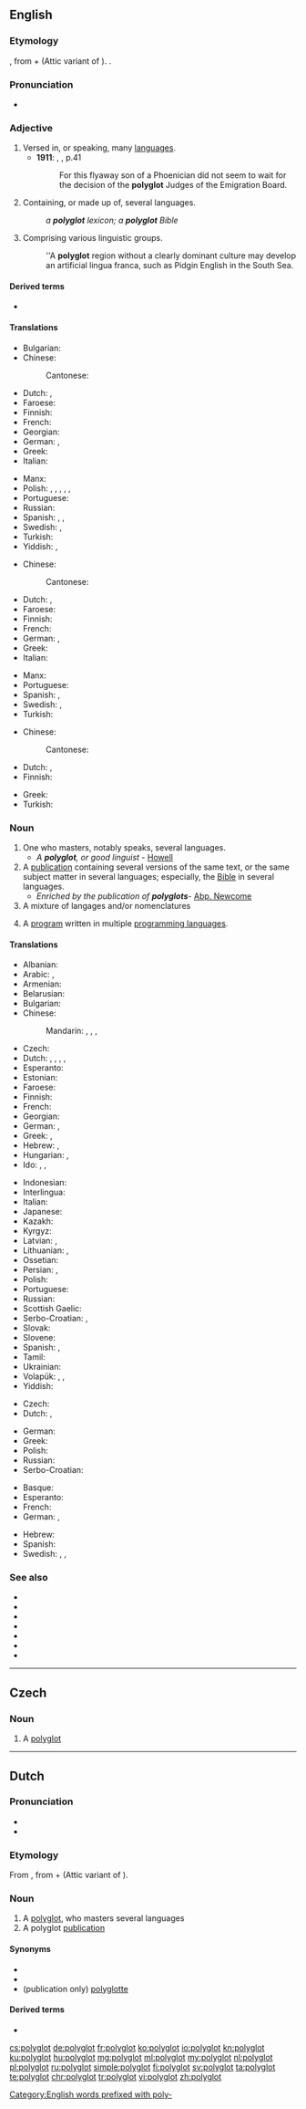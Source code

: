 ==English==

===Etymology===
{{borrowing|en|grc|πολύγλωττος||many-tongued, polyglot}}, from {{m|grc|πολύς||many}} + {{m|grc|γλῶττα||tongue, language}} (Attic variant of {{m|grc|γλῶσσα}}). {{confix|en|poly|glot}}.

===Pronunciation===
* {{IPA|/pɒliːɡlɒt/|lang=en}}

===Adjective===
{{en-adj|?}}

# Versed in, or speaking, many [[language]]s.
#* '''1911''': {{w|Ameen Rihani}}, {{w|The Book of Khalid}}, p.41
#*: For this flyaway son of a Phoenician did not seem to wait for the decision of the '''polyglot''' Judges of the Emigration Board.
# Containing, or made up of, several languages.
#: ''a '''polyglot''' lexicon; a '''polyglot''' Bible''
# Comprising various linguistic groups.
#: ''A '''polyglot''' region without a clearly dominant culture may develop an artificial lingua franca, such as Pidgin English in the South Sea.

====Derived terms====
* {{l|en|polyglotism}}

====Translations====
{{trans-top|Versed in, or speaking, many languages}}
* Bulgarian: {{t|bg|полиглот|m|tr=poliglot|sc=Cyrl}}
* Chinese:
*: Cantonese: {{t|yue|講多種語言|tr=gong2 do1 zung2 jyu5 jin4|sc=Hani}}
* Dutch: {{t+|nl|meertalig}}, {{t+|nl|polyglot}}
* Faroese: {{t|fo|fleirmæltur}}
* Finnish: {{t+|fi|monikielinen}}
* French: {{t+|fr|polyglotte}}
* Georgian: {{t|ka|პოლიგლოტი}}
* German: {{t+|de|mehrsprachig}}, {{t+|de|polyglott|alt=polyglott}}
* Greek: {{t+|el|πολύγλωσσος|m}}
* Italian: {{t+|it|poliglotta|m|f}}
{{trans-mid}}
* Manx: {{t|gv|yl-çhengagh}}
* Polish: {{t+|pl|wielojęzyczny}}, {{t+|pl|wielojęzykowy}}, {{t+|pl|różnojęzyczny}}, {{t+|pl|różnojęzykowy}}, {{t+|pl|kilkujęzyczny}}, {{t+|pl|kilkujęzykowy}}
* Portuguese: {{t+|pt|poliglota}}
* Russian: {{t+|ru|многоязы́чный}}
* Spanish: {{t+|es|poligloto}}, {{t+|es|polígloto}}, {{t+|es|polígloto|m}}
* Swedish: {{t+|sv|flerspråkig}}, {{t+|sv|polyglott}}
* Turkish: {{t+|tr|çokdilli}}
* Yiddish: {{t|yi|בעל-לשון|tr=bal-lo'shn|sc=Hebr}}, {{t|yi|עטלעך־שפּראַכיק|tr=etlekh-shprakhik|sc=Hebr}}
{{trans-bottom}}

{{trans-top|Containing, or made up of, several languages}}
* Chinese:
*: Cantonese: {{t|yue|多種語言|tr=do1 zung2 jyu5 jin4|sc=Hani}}
* Dutch: {{t+|nl|meertalig}}, {{t+|nl|polyglot}}
* Faroese: {{t|fo|fleirmæltur}}
* Finnish: {{t+|fi|monikielinen}}
* French: {{t+|fr|polyglotte}}
* German: {{t+|de|mehrsprachig|alt=mehrsprachig}}, {{t+|de|polyglott|alt=polyglott}}
* Greek: {{t+|el|πολύγλωσσος|m}}
* Italian: {{t+|it|poliglotta|m|f}}
{{trans-mid}}
* Manx: {{t|gv|yl-çhengagh}}
* Portuguese: {{t+|pt|multilíngue}}
* Spanish: {{t+|es|poligloto}}, {{t+|es|polígloto|m}}
* Swedish: {{t+|sv|flerspråkig}}, {{t+|sv|polyglott}}
* Turkish: {{t+|tr|çokdilli}}
{{trans-bottom}}

{{trans-top|Comprising various linguistic groups}}
* Chinese:
*: Cantonese: {{t|yue|多種語言|tr=do1 zung2 jyu5 jin4|sc=Hani}}
* Dutch: {{t|nl|veeltalig}}, {{t+|nl|polyglot}}
* Finnish: {{t+|fi|monikielinen}}
{{trans-mid}}
* Greek: {{t+|el|πολύγλωσσος|m}}
* Turkish: {{t|tr|çokdil}}
{{trans-bottom}}

===Noun===
{{en-noun}}

# One who masters, notably speaks, several languages.
#* ''A '''polyglot''', or good linguist'' - [[Howell]]
# A [[publication]] containing several versions of the same text, or the same subject matter in several languages; especially, the [[Bible]] in several languages.
#* ''Enriched by the publication of '''polyglots''' ''- [[Abp. Newcome]]
# A mixture of langages and/or nomenclatures
# {{lb|en|programming}} A [[program]] written in multiple [[programming language]]s.

====Translations====
{{trans-top|one who masters, notably speaks, several languages}}
* Albanian: {{t+|sq|poliglot}}
* Arabic: {{t|ar|مَزِيج مِن اَللُّغَات|m}}, {{t|ar|بوليجلوت|m}}
* Armenian: {{t|hy|պոլիգլոտ}}
* Belarusian: {{t|be|паліглот|m|sc=Cyrl}}
* Bulgarian: {{t|bg|полиглот|m|sc=Cyrl}}
* Chinese:
*: Mandarin: {{t|cmn|通曉數種語言的人|sc=Hani}}, {{t|cmn|通晓数种语言的人|tr=tōngxiǎo-shùzhǒng-yǔyán-de-rén|sc=Hani}}, {{t|cmn|通數國語文的人|sc=Hani}}, {{t|cmn|通数国语文的人|tr=tōng-shùguó-yǔwén-de-rén|sc=Hani}}
* Czech: {{t+|cs|polyglot|m}}
* Dutch: {{t+|nl|meertalige|m}}, {{t+|nl|polyglot|m}}, {{t|nl|veeltalige|m}}, {{t|nl|talenkenner|m}}, {{t+|nl|polyglot}}
* Esperanto: {{t|eo|poligloto}}
* Estonian: {{t|et|polüglott}}
* Faroese: {{t|fo|fleirmælingur|m}}
* Finnish: {{t|fi|kielitaituri}}
* French: {{t+|fr|polyglotte|m|f}}
* Georgian: {{t|ka|პოლიგლოტი}}
* German: {{t|de|Polyglotter|m}}, {{t|de|Polyglotte|f}}
* Greek: {{t+|el|γλωσσομαθής}}, {{t+|el|πολύγλωσσος|m}}
* Hebrew: {{t+|he|פוליגלוט|tr=poliglot|sc=Hebr}}, {{t+|he|מולטילינגואל|tr=multilingual|sc=Hebr}}
* Hungarian: {{t+|hu|többnyelvű}}, {{t|hu|poliglott}}
* Ido: {{qualifier|♂♀}} {{t+|io|poligloto}}, {{qualifier|♂}} {{t|io|poliglotulo}}, {{qualifier|♀}} {{t|io|poliglotino}}
{{trans-mid}}
* Indonesian: {{t+|id|poliglot}}
* Interlingua: {{t|ia|polyglotto}}
* Italian: {{t+|it|poliglotta|m|f}}
* Japanese: {{t|ja|多言語話者|tr=たげんごわしゃ, tagengo-washa}}
* Kazakh: {{t|kk|полиглот|sc=Cyrl}}
* Kyrgyz: {{t|ky|полиглот|sc=Cyrl}}
* Latvian: {{t|lv|poliglots|m}}, {{t|lv|poliglote|f}}
* Lithuanian: {{t|lt|poliglotas|m}}, {{t|lt|poliglotė|f}}
* Ossetian: {{t|os|полиглот|sc=Cyrl}}
* Persian: {{t|fa|چندزبانه|tr=chand zabane|sc=fa-Arab}}, {{t|fa|متکلم به چند زبان|tr=motekallem be chand zaban|sc=fa-Arab}}
* Polish: {{t+|pl|poliglota|m-pr}}
* Portuguese: {{t+|pt|poliglota|m|f}}
* Russian: {{t+|ru|полигло́т|m}}
* Scottish Gaelic: {{t|gd|ioma-chànanach|m}}
* Serbo-Croatian: {{t+|sh|poliglot|m}}, {{t|sh|полиглот|m}}
* Slovak: {{t|sk|polyglot}}
* Slovene: {{t+|sl|poliglot}}
* Spanish: {{t+|es|políglota|m|f}}, {{t+|es|poliglota|m|f}}
* Tamil: {{t|ta|பன்மொழியாளர்|sc=Taml}}
* Ukrainian: {{t|uk|поліглот|m|sc=Cyrl}}
* Volapük: {{qualifier|♂♀}} {{t+|vo|polüglot}}, {{qualifier|♂}} {{t|vo|hipolüglot}}, {{qualifier|♀}} {{t|vo|jipolüglot}}
* Yiddish: {{t|yi|פּאָליגלאָט|m}}
{{trans-bottom}}

{{trans-top|publication containing several versions of the same}}
* Czech: {{t|cs|polyglota|f}}
* Dutch: {{t|nl|polyglotte|m|f}}, {{t+|nl|polyglot|m}}
{{trans-mid}}
* German: {{t|de|Polyglotte|f}}
* Greek: {{t+|el|πολύγλωσσος|m}}
* Polish: {{t+|pl|poliglota|f}}
* Russian: {{t+|ru|полиглотта|f}}
* Serbo-Croatian: {{t|sh|višejezičnik|m}}
{{trans-bottom}}

{{checktrans-top}}
* Basque: {{t-check|eu|eleaskodun}}
* Esperanto: {{t-check|eo|poligloto}}
* French: {{t+check|fr|polyglotte|m|f}}
* German: {{t-check|de|Sprachenkundiger|m}}, {{t-check|de|Sprachenkundige|f}}
{{trans-mid}}
* Hebrew: {{t-check|he|רב־לשוני|sc=Hebr}}
* Spanish: {{t+check|es|políglota|m}}
* Swedish: {{qualifier|1}} {{t-check|sv|[[flerspråkig]] [[person]]|c}} <!-- was "[[flerspråkig]] [[person]]" -->, {{qualifier|2}} {{t-check|sv|[[flerspråkig]] [[bok]]|c}} <!-- was "[[flerspråkig]] [[bok]]" - assumed sum-of-parts; if an idiom, remove the embedded wikilinks to the individual words. see [[User:Kephir/gadgets/xte#Translation_fixing]] -->, {{qualifier|1, 2}} {{t+check|sv|polyglott|c}}
{{trans-bottom}}

===See also===
* {{l|en|monoglot}}
* {{l|en|monolingual}}
* {{l|en|bilingual}}
* {{l|en|hyperpolyglot}}
* {{l|en|trilingual}}
* {{l|en|multilingual}}
* {{l|en|parallel text}}

[[Category:English words prefixed with poly-]]

----

==Czech==

===Noun===
{{cs-noun|g=m}}

# {{sense|person}} A [[#English|polyglot]]

----

==Dutch==

===Pronunciation===
* {{audio|Nl-polyglot.ogg|Audio|lang=nl}}
* {{hyphenation|po|ly|glot|lang=nl}}

===Etymology===
From {{der|nl|grc|πολύγλωττος||many-tongued, polyglot}}, from {{m|grc|πολύς||many}} + {{m|grc|γλῶττα||tongue, language}} (Attic variant of {{l|grc|γλῶσσα}}).

===Noun===
{{nl-noun|m|-en|polyglotje}}

# A [[#English|polyglot]], who masters several languages
# A polyglot [[publication]]

====Synonyms====
* {{l|nl|meertalige|g=m}}
* {{l|nl|veeltalige|g=m}}
* (publication only) [[polyglotte]] {{g|m|f}}

====Derived terms====
* {{l|nl|polyglottisch}}

[[cs:polyglot]]
[[de:polyglot]]
[[fr:polyglot]]
[[ko:polyglot]]
[[io:polyglot]]
[[kn:polyglot]]
[[ku:polyglot]]
[[hu:polyglot]]
[[mg:polyglot]]
[[ml:polyglot]]
[[my:polyglot]]
[[nl:polyglot]]
[[pl:polyglot]]
[[ru:polyglot]]
[[simple:polyglot]]
[[fi:polyglot]]
[[sv:polyglot]]
[[ta:polyglot]]
[[te:polyglot]]
[[chr:polyglot]]
[[tr:polyglot]]
[[vi:polyglot]]
[[zh:polyglot]]